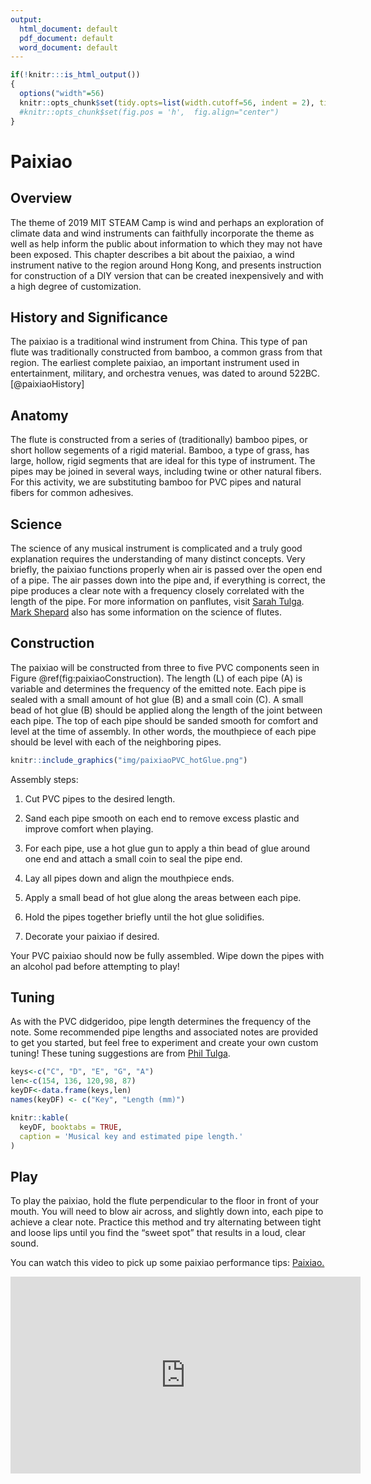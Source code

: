```yaml
---
output:
  html_document: default
  pdf_document: default
  word_document: default
---
```

```r
if(!knitr:::is_html_output())
{
  options("width"=56)
  knitr::opts_chunk$set(tidy.opts=list(width.cutoff=56, indent = 2), tidy = TRUE)
  #knitr::opts_chunk$set(fig.pos = 'h',  fig.align="center")
}
```
# Paixiao

## Overview
The theme of 2019 MIT STEAM Camp is wind and perhaps an exploration of climate data and wind instruments can faithfully incorporate the theme as well as help inform the public about information to which they may not have been exposed. This chapter describes a bit about the paixiao, a wind instrument native to the region around Hong Kong, and presents instruction for construction of a DIY version that can be created inexpensively and with a high degree of customization. 

## History and Significance 
The paixiao is a traditional wind instrument from China. This type of pan flute was traditionally constructed from bamboo, a common grass from that region. The earliest complete paixiao, an important instrument used in entertainment, military, and orchestra venues, was dated to around 522BC. [@paixiaoHistory]

## Anatomy
The flute is constructed from a series of (traditionally) bamboo pipes, or short hollow segements of a rigid material. Bamboo, a type of grass, has large, hollow, rigid segments that are ideal for this type of instrument. The pipes may be joined in several ways, including twine or other natural fibers. For this activity, we are substituting bamboo for PVC pipes and natural fibers for common adhesives. 

## Science
The science of any musical instrument is complicated and a truly good explanation requires the understanding of many distinct concepts. Very briefly, the paixiao functions properly when air is passed over the open end of a pipe. The air passes down into the pipe and, if everything is correct, the pipe produces a clear note with a frequency closely correlated with the length of the pipe. For more information on panflutes, visit [Sarah Tulga](http://www.sarahtulga.com/panpipes.htm). [Mark Shepard](http://www.markshep.com/flute/Acoustics.html) also has some information on the science of flutes.

## Construction
The paixiao will be constructed from three to five PVC components seen in Figure \@ref(fig:paixiaoConstruction). The length (L) of each pipe (A) is variable and determines the frequency of the emitted note. Each pipe is sealed with a small amount of hot glue (B) and a small coin (C). A small bead of hot glue (B) should be applied along the length of the joint between each pipe. The top of each pipe should be sanded smooth for comfort and level at the time of assembly. In other words, the mouthpiece of each pipe should be level with each of the neighboring pipes. 

```r
knitr::include_graphics("img/paixiaoPVC_hotGlue.png")
```

Assembly steps:

1. Cut PVC pipes to the desired length.

2. Sand each pipe smooth on each end to remove excess plastic and improve comfort when playing.

3. For each pipe, use a hot glue gun to apply a thin bead of glue around one end and attach a small coin to seal the pipe end.

4. Lay all pipes down and align the mouthpiece ends.

5. Apply a small bead of hot glue along the areas between each pipe.

6. Hold the pipes together briefly until the hot glue solidifies.

7. Decorate your paixiao if desired.

Your PVC paixiao should now be fully assembled. Wipe down the pipes with an alcohol pad before attempting to play!

## Tuning
As with the PVC didgeridoo, pipe length determines the frequency of the note. Some recommended pipe lengths and associated notes are provided to get you started, but feel free to experiment and create your own custom tuning! These tuning suggestions are from [Phil Tulga](http://www.philtulga.com/Panpipes.html).

```r
keys<-c("C", "D", "E", "G", "A")
len<-c(154, 136, 120,98, 87)
keyDF<-data.frame(keys,len)
names(keyDF) <- c("Key", "Length (mm)")

knitr::kable(
  keyDF, booktabs = TRUE,
  caption = 'Musical key and estimated pipe length.'
)
```

## Play
To play the paixiao, hold the flute perpendicular to the floor in front of your mouth. You will need to blow air across, and slightly down into, each pipe to achieve a clear note. Practice this method and try alternating between tight and loose lips until you find the "sweet spot" that results in a loud, clear sound. 

You can watch this video to pick up some paixiao performance tips: [Paixiao.](https://www.youtube.com/watch?v=A9kZKQeZTIo) 

<iframe width="560" height="315" align="middle" src="https://www.youtube.com/embed/A9kZKQeZTIo" frameborder="0" allowfullscreen></iframe>



